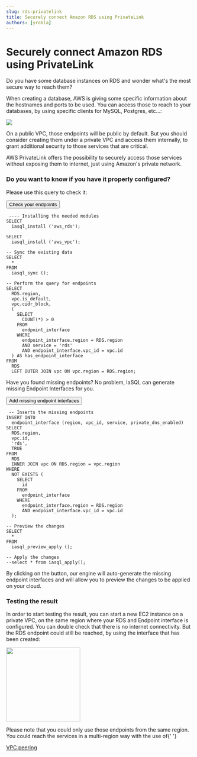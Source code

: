 ```yaml
---
slug: rds-privatelink
title: Securely connect Amazon RDS using PrivateLink
authors: [yrobla]
---
```


# Securely connect Amazon RDS using PrivateLink

Do you have some database instances on RDS and wonder what's the most secure way to reach them?

When creating a database, AWS is giving some specific information about the hostnames and ports to be used. You can access those to reach to your databases, by using specific clients for MySQL, Postgres, etc...:

<img src="/img/how_to_connect_rds.png" />

On a public VPC, those endpoints will be public by default. But you should consider creating them under a
private VPC and access them internally, to grant additional security to those services that are critical.

AWS PrivateLink offers the possibility to securely access those services without exposing them to internet,
just using Amazon's private network.

### Do you want to know if you have it properly configured?

Please use this query to check it:

<!--- https://www.urlencoder.org/ -->

<a href="https://app.iasql.com/#/button/check_rds_endpoints/----%20Installing%20the%20needed%20modules%0ASELECT%20iasql_install%28%27aws_rds%27%29%3B%0ASELECT%20iasql_install%28%27aws_vpc%27%29%3B%0A%0A--%20Sync%20the%20existing%20data%0Aselect%20%2A%20from%20iasql_sync%28%29%3B%0A--%20Perform%20the%20query%20for%20endpoints%0Aselect%20RDS.region%2C%20vpc.is_default%2C%20vpc.cidr_block%2C%0A%28select%20count%28%2A%29%3E0%20from%20endpoint_interface%20where%20endpoint_interface.region%3DRDS.region%20and%20service%3D%27rds%27%20and%20endpoint_interface.vpc_id%3Dvpc.id%29%20as%20has_endpoint_interface%0Afrom%20RDS%20left%20outer%20join%20vpc%20on%20vpc.region%3DRDS.region%3B">
  <button class="button button--lg button--primary">Check your endpoints</button>
</a>

```
 ---- Installing the needed modules
SELECT
  iasql_install ('aws_rds');

SELECT
  iasql_install ('aws_vpc');

-- Sync the existing data
SELECT
  *
FROM
  iasql_sync ();

-- Perform the query for endpoints
SELECT
  RDS.region,
  vpc.is_default,
  vpc.cidr_block,
  (
    SELECT
      COUNT(*) > 0
    FROM
      endpoint_interface
    WHERE
      endpoint_interface.region = RDS.region
      AND service = 'rds'
      AND endpoint_interface.vpc_id = vpc.id
  ) AS has_endpoint_interface
FROM
  RDS
  LEFT OUTER JOIN vpc ON vpc.region = RDS.region;
```

Have you found missing endpoints? No problem, IaSQL can generate missing Endpoint Interfaces for you.

<a href="https://app.iasql.com/#/button/add_rds_endpoint_interfaces/--%20Inserts%20the%20missing%20endpoints%0Ainsert%20into%20endpoint_interface%28region%2C%20vpc_id%2C%20service%2C%20private_dns_enabled%29%20select%20RDS.region%2C%20vpc.id%2C%20%27rds%27%2C%20true%20from%20RDS%20inner%20join%20vpc%0Aon%20RDS.region%3Dvpc.region%20where%20not%20exists%20%28select%20id%20from%20endpoint_interface%20where%20endpoint_interface.region%3DRDS.region%20and%20endpoint_interface.vpc_id%3Dvpc.id%29%3B%0A--%20Preview%20the%20changes%0Aselect%20%2A%20from%20iasql_preview_apply%28%29%3B%0A--%20Apply%20the%20changes%0A--select%20%2A%20from%20iasql_apply%28%29%3B">
  <button class="button button--lg button--primary">Add missing endpoint interfaces</button>
</a>

```
 -- Inserts the missing endpoints
INSERT INTO
  endpoint_interface (region, vpc_id, service, private_dns_enabled)
SELECT
  RDS.region,
  vpc.id,
  'rds',
  TRUE
FROM
  RDS
  INNER JOIN vpc ON RDS.region = vpc.region
WHERE
  NOT EXISTS (
    SELECT
      id
    FROM
      endpoint_interface
    WHERE
      endpoint_interface.region = RDS.region
      AND endpoint_interface.vpc_id = vpc.id
  );

-- Preview the changes
SELECT
  *
FROM
  iasql_preview_apply ();

-- Apply the changes
--select * from iasql_apply();
```

By clicking on the button, our engine will auto-generate the missing endpoint interfaces and will allow you to preview the changes to be applied on your cloud.

### Testing the result

In order to start testing the result, you can start a new EC2 instance on a private VPC, on the same region
where your RDS and Endpoint interface is configured. You can double check that there is no internet
connectivity. But the RDS endpoint could still be reached, by using the interface that has been created:

<div class="col col--12">
  <img src="/img/access_rds_endpoint.png" height="200" />
</div>

Please note that you could only use those endpoints from the same region. You could reach the services in a
multi-region way with the use of{' '}

<a href="https://docs.aws.amazon.com/vpc/latest/peering/what-is-vpc-peering.html" target="_blank">
  VPC peering
</a>
